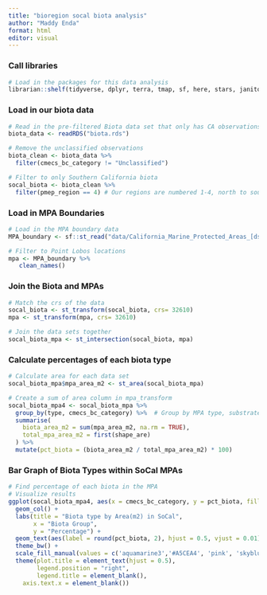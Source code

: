 ```yaml
---
title: "bioregion socal biota analysis"
author: "Maddy Enda"
format: html
editor: visual
---
```


### Call libraries

```r
# Load in the packages for this data analysis
librarian::shelf(tidyverse, dplyr, terra, tmap, sf, here, stars, janitor, units)
```

### Load in our biota data

```r
# Read in the pre-filtered Biota data set that only has CA observations
biota_data <- readRDS("biota.rds")
```

```r
# Remove the unclassified observations
biota_clean <- biota_data %>%
  filter(cmecs_bc_category != "Unclassified")
```

```r
# Filter to only Southern California biota
socal_biota <- biota_clean %>%
  filter(pmep_region == 4) # Our regions are numbered 1-4, north to south
```

### Load in MPA Boundaries

```r
# Load in the MPA boundary data
MPA_boundary <- sf::st_read("data/California_Marine_Protected_Areas_[ds582]")

# Filter to Point Lobos locations
mpa <- MPA_boundary %>%
   clean_names()
```
### Join the Biota and MPAs
```r
# Match the crs of the data
socal_biota <- st_transform(socal_biota, crs= 32610)
mpa <- st_transform(mpa, crs= 32610)
```

```r
# Join the data sets together
socal_biota_mpa <- st_intersection(socal_biota, mpa)
```

### Calculate percentages of each biota type
```r
# Calculate area for each data set
socal_biota_mpa$mpa_area_m2 <- st_area(socal_biota_mpa)

# Create a sum of area column in mpa_transform
socal_biota_mpa4 <- socal_biota_mpa %>%
  group_by(type, cmecs_bc_category) %>%  # Group by MPA type, substrate group
  summarise(
    biota_area_m2 = sum(mpa_area_m2, na.rm = TRUE),  
    total_mpa_area_m2 = first(shape_are)  
  ) %>%
  mutate(pct_biota = (biota_area_m2 / total_mpa_area_m2) * 100)
```

### Bar Graph of Biota Types within SoCal MPAs
```r
# Find percentage of each biota in the MPA
# Visualize results
ggplot(socal_biota_mpa4, aes(x = cmecs_bc_category, y = pct_biota, fill = cmecs_bc_category)) +
  geom_col() +
  labs(title = "Biota type by Area(m2) in SoCal",
       x = "Biota Group",
       y = "Percentage") +
  geom_text(aes(label = round(pct_biota, 2), hjust = 0.5, vjust = 0.01)) +
  theme_bw() +
  scale_fill_manual(values = c('aquamarine3','#A5CEA4', 'pink', 'skyblue', 'lavender', 'seagreen', 'cadetblue' )) +
  theme(plot.title = element_text(hjust = 0.5),
        legend.position = "right",
        legend.title = element_blank(),
    axis.text.x = element_blank())
```

